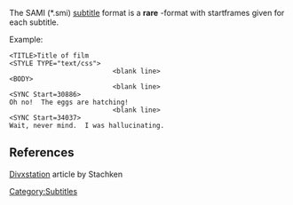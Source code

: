 {{Mux|id=sami|mod=subtitle}}
The SAMI (*.smi) [[subtitle]] format is a '''rare''' {{HTML}}-format with startframes given for each subtitle.

Example:
<pre>
<TITLE>Title of film
<STYLE TYPE="text/css">
                          <blank line>
<BODY>
                          <blank line>
<SYNC Start=30886>
Oh no!  The eggs are hatching!
                          <blank line>
<SYNC Start=34037>
Wait, never mind.  I was hallucinating.
</pre>

==References==
[http://divxstation.com/article.asp?aId=27 Divxstation] article by Stachken

[[Category:Subtitles]]